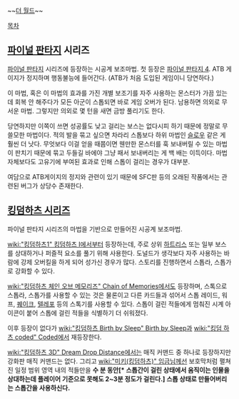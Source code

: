 ~~[[더 월드]]~~

[[목차]]

== [[파이널 판타지]] 시리즈 ==
[[파이널 판타지]] 시리즈에 등장하는 시공계 보조마법. 첫 등장은 [[파이널 판타지 4]]. ATB 게이지가 정지하며 행동불능에 들어간다. (ATB가 처음 도입된 게임이니 당연하다.)

이 마법, 혹은 이 마법의 효과를 가진 개별 보조기를 자주 사용하는 몬스터가 가끔 있는데 회복 안 해주다가 모든 아군이 스톱되면 바로 게임 오버가 된다. 남용하면 의외로 무서운 마법. 그렇지만 의외로 몇 턴을 새면 금방 풀리기도 한다.

당연하지만 이쪽이 쓰면 성공률도 낮고 걸리는 보스는 없다시피 하기 때문에 정말로 무쓸모한 마법이다. 적의 발을 묶고 싶으면 차라리 스톱보다 하위 마법인 [[슬로우]] 같은 게 훨씬 더 낫다. 무엇보다 이걸 얻을 때쯤이면 웬만한 몬스터를 훅 보내버릴 수 있는 마법이 판치기 때문에 묶고 두들길 바에야 그냥 패서 보내버리는 게 백 배는 이득이다. 마법 자체보다도 고유기에 부여된 효과로 인해 스톱이 걸리는 경우가 대부분.

여담으로 ATB게이지의 정지와 관련이 있기 때문에 SFC판 등의 오래된 작품에서는 관련된 버그가 상당수 존재한다.

== [[킹덤하츠 시리즈]] ==
파이널 판타지 시리즈의 마법을 기반으로 만들어진 시공계 보조마법.

[[wiki:"킹덤하츠1" 킹덤하츠 I]]에서부터 등장하는데, 주로 상위 [[하트리스]] 또는 일부 보스를 상대하거나 퍼즐적 요소를 풀기 위해 사용한다. 도널드가 생각보다 자주 사용하는 바람에 강제 오버킬을 하게 되어 성가신 경우가 많다. 스토리를 진행하면서 스톱라, 스톱가로 강화할 수 있다.

[[wiki:"킹덤하츠 체인 오브 메모리즈" Chain of Memories]]에서도 등장하며, 스톡으로 스톱라, 스톱가를 사용할 수 있는 것은 물론이고 다른 카드들과 섞어서 스톱 레이드, 워프, [[퀘이크]], [[텔레포]] 등의 스톡기를 사용할 수 있다. 스톱이 걸린 적들에게 멈춰진 시계 아이콘이 붙어 스톱에 걸린 적들을 식별하기 더 쉬워졌다.

이후 등장이 없다가 [[wiki:"킹덤하츠 Birth by Sleep" Birth by Sleep]]과 [[wiki:"킹덤 하츠 coded" Coded]]에서 재등장한다.

[[wiki:"킹덤하츠 3D" Dream Drop Distance]]에서는 매직 커맨드 중 하나로 등장하지만 강화판 매직 커맨드는 없다. 그리고 [[wiki:"미키(킹덤하츠)" 임금님]]께선 보호막처럼 펼쳐진 일정 범위 영역 내의 적들만을 '''수 분 동안[* 스톱간이 걸린 상태에서 움직이는 인물을 상대하는데 플레이어 기준으로 못해도 2~3분 정도가 걸린다.] 스톱 상태로 만들어버리는 스톱간을 사용하신다.'''

